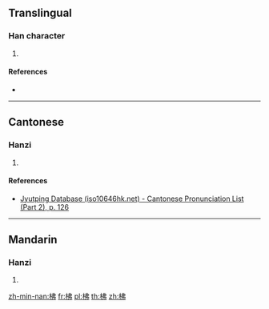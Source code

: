 ==Translingual==

===Han character===
{{Han char|rn=75|rad=木|as=05|sn=9|four=45927|canj=DLLN,XDLLN|ids=⿰木弗}}

# {{defn|Han|sort=木05}}

====References====
* {{Han ref|kx=0520.180|dkj=14654|dj=0908.130|hdz=21190.020|uh=67EB|ud=26603|bh=CF47|bd=53063}}

----

==Cantonese==

===Hanzi===
{{yue-hanzi|jyut=[[fat1]]|y=fat1}}

# {{defn|lang=yue|sort=木05}}

====References====
* [http://www.iso10646hk.net/jp/document/download.jsp Jyutping Database (iso10646hk.net) - Cantonese Pronunciation List (Part 2), p. 126]

----

==Mandarin==

===Hanzi===
{{cmn-hanzi|pin=[[fú]] ([[fu2]])|wg=fu<sup>2</sup>}}

# {{defn|lang=cmn|sort=木05}}

[[zh-min-nan:柫]]
[[fr:柫]]
[[pl:柫]]
[[th:柫]]
[[zh:柫]]